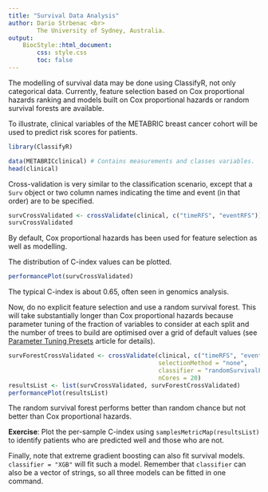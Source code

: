 ```yaml
---
title: "Survival Data Analysis"
author: Dario Strbenac <br>
        The University of Sydney, Australia.
output: 
    BiocStyle::html_document:
        css: style.css
        toc: false
---
```


The modelling of survival data may be done using ClassifyR, not only categorical data. Currently, feature selection based on Cox proportional hazards ranking and models built on Cox proportional hazards or random survival forests are available.

To illustrate, clinical variables of the METABRIC breast cancer cohort will be used to predict risk scores for patients.

```r
library(ClassifyR)
```

```r
data(METABRICclinical) # Contains measurements and classes variables.
head(clinical)
```

Cross-validation is very similar to the classification scenario, except that a `Surv` object or two column names indicating the time and event (in that order) are to be specified.

```r
survCrossValidated <- crossValidate(clinical, c("timeRFS", "eventRFS"))
survCrossValidated
```

By default, Cox proportional hazards has been used for feature selection as well as modelling.

The distribution of C-index values can be plotted.

```r
performancePlot(survCrossValidated)
```

The typical C-index is about 0.65, often seen in genomics analysis.

Now, do no explicit feature selection and use a random survival forest. This will take substantially longer than Cox proportional hazards because parameter tuning of the fraction of variables to consider at each split and the number of trees to build are optimised over a grid of default values (see [Parameter Tuning Presets](presets.html) article for details).

```r
survForestCrossValidated <- crossValidate(clinical, c("timeRFS", "eventRFS"),
                                          selectionMethod = "none",
                                          classifier = "randomSurvivalForest",
                                          nCores = 20)
resultsList <- list(survCrossValidated, survForestCrossValidated)
performancePlot(resultsList)
```

The random survival forest performs better than random chance but not better than Cox proportional hazards.

**Exercise**: Plot the per-sample C-index using `samplesMetricMap(resultsList)` to identify patients who are predicted well and those who are not.

Finally, note that extreme gradient boosting can also fit survival models. `classifier = "XGB"` will fit such a model. Remember that `classifier` can also be a vector of strings, so all three models can be fitted in one command.